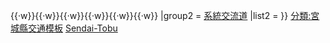 {{Navbox
|name = 仙台東部道路
|title = {{Ja Exp Route Sign|E6}} [[仙台東部道路]]
|titlestyle = border-left:3em solid {{{路線色1|#393}}}; border-right:3em solid {{{路線色2|#393}}}; background-color:#dfd;
|groupstyle = background-color:#dfd;
|group1 = [[交流道]]<br />[[智慧型交流道]]
|list1 = {{IC|亘理|1|{{自動車道|常磐}}}}{{·w}}{{IC|岩沼|2}}{{·w}}{{IC|仙台機場|3}}{{·w}}{{SIC|名取中央|3-1}}{{·w}}{{IC|名取|4}}{{·w}}{{IC|仙台東|6}}{{·w}}{{IC|仙台港|7}}{{·w}}{{IC|仙台港北|1|[[三陸自動車道|三陸道]]}}
|group2 = [[系統交流道]]
|list2 = {{JCT|仙台若林|5|[[仙台南部道路]]}}
}}
<noinclude>
[[分類:宮城縣交通模板]]
[[分類:東日本高速公路模板|Sendai-Tobu]]
</noinclude>